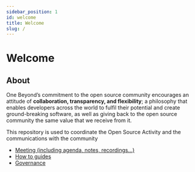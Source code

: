 ```yaml
---
sidebar_position: 1
id: welcome
title: Welcome
slug: /
---
```



# Welcome

## About 

One Beyond’s commitment to the open source community encourages an attitude of **collaboration, transparency, and flexibility**; a philosophy that enables developers across the world to fulfil their potential and create ground-breaking software, as well as giving back to the open source community the same value that we receive from it.

This repository is used to coordinate the Open Source Activity and the communications with the community

- [Meeting (including agenda, notes, recordings...)](/meetings)
- [How to guides](/how-to)
- [Governance](/governance)